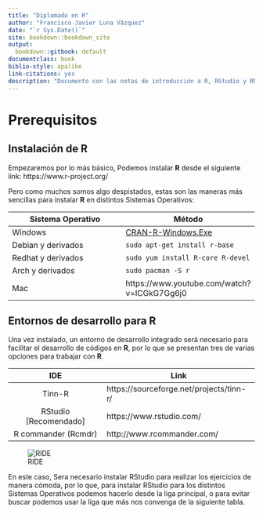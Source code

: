 ```yaml
--- 
title: "Diplomado en R"
author: "Francisco Javier Luna Vázquez"
date: "`r Sys.Date()`"
site: bookdown::bookdown_site 
output: 
  bookdown::gitbook: default
documentclass: book
biblio-style: apalike
link-citations: yes
description: "Documento con las notas de introducción a R, RStudio y RMarkdown"
---
```


# Prerequisitos

## Instalación de R
Empezaremos por lo más básico, Podemos instalar **R** desde el siguiente link: https://www.r-project.org/

Pero como muchos somos algo despistados, estas son las maneras más sencillas para instalar **R** en distintos Sistemas Operativos:

|Sistema Operativo | Método   |
|------------------|----------|
|   Windows        | [CRAN-R-Windows.Exe](https://cran.itam.mx/bin/windows/base/R-3.3.3-win.exe)  |
|Debian y derivados|`sudo apt-get install r-base`                           |
|Redhat y derivados| `sudo yum install R-core R-devel`                      |
|Arch y derivados  | `sudo pacman -S r`                                     |
|     Mac          | https://www.youtube.com/watch?v=ICGkG7Gg6j0            |


## Entornos de desarrollo para R

Una vez instalado, un entorno de desarrollo integrado será necesario para facilitar el desarrollo de códigos en **R**, por lo que se presentan tres de varias opciones para trabajar con **R**. 

|       IDE             |  Link     |
|:---------------------:|-----------|
|   Tinn-R              |https://sourceforge.net/projects/tinn-r/ |
|RStudio [Recomendado] |https://www.rstudio.com/ |
| R commander (Rcmdr)   |http://www.rcommander.com/ |

![RIDE](https://rstudio.com/wp-content/uploads/2015/10/rstudio-300x260.png)

En este caso, Sera necesario instalar RStudio para realizar los ejercicios de manera cómoda, por lo que, para instalar RStudio para los distintos Sistemas Operativos podemos hacerlo desde la liga principal, o para evitar buscar podemos usar la liga que más nos convenga de la siguiente tabla.



